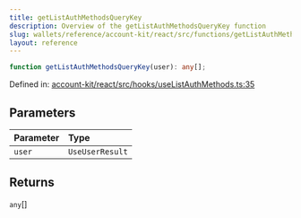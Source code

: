 ```yaml
---
title: getListAuthMethodsQueryKey
description: Overview of the getListAuthMethodsQueryKey function
slug: wallets/reference/account-kit/react/src/functions/getListAuthMethodsQueryKey
layout: reference
---
```


```ts
function getListAuthMethodsQueryKey(user): any[];
```

Defined in: [account-kit/react/src/hooks/useListAuthMethods.ts:35](https://github.com/alchemyplatform/aa-sdk/blob/923a52171f7246172caf350853843e6680197da9/account-kit/react/src/hooks/useListAuthMethods.ts#L35)

## Parameters

| Parameter | Type            |
| :-------- | :-------------- |
| `user`    | `UseUserResult` |

## Returns

`any`\[]
